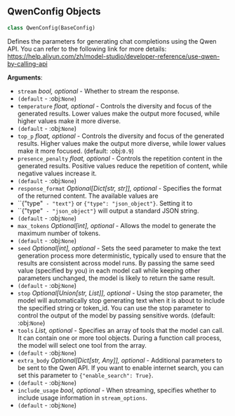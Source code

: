 <a id="camel.configs.qwen_config"></a>

<a id="camel.configs.qwen_config.QwenConfig"></a>

## QwenConfig Objects

```python
class QwenConfig(BaseConfig)
```

Defines the parameters for generating chat completions using the
Qwen API. You can refer to the following link for more details:
https://help.aliyun.com/zh/model-studio/developer-reference/use-qwen-by-calling-api

**Arguments**:

- `stream` _bool, optional_ - Whether to stream the response.
- `(default` - :obj:`None`)
- `temperature` _float, optional_ - Controls the diversity and
  focus of the generated results. Lower values make the output more
  focused, while higher values make it more diverse.
- `(default` - :obj:`None`)
- `top_p` _float, optional_ - Controls the diversity and focus of
  the generated results. Higher values make the output more diverse,
  while lower values make it more focused. (default: :obj:`0.9`)
- `presence_penalty` _float, optional_ - Controls the repetition
  content in the generated results. Positive values reduce the
  repetition of content, while negative values increase it.
- `(default` - :obj:`None`)
- `response_format` _Optional[Dict[str, str]], optional_ - Specifies the
  format of the returned content. The available values are
- ``{"type"` - "text"}` or `{"type": "json_object"}`. Setting it to
- ``{"type"` - "json_object"}` will output a standard JSON string.
- `(default` - :obj:`None`)
- `max_tokens` _Optional[int], optional_ - Allows the model to
  generate the maximum number of tokens.
- `(default` - :obj:`None`)
- `seed` _Optional[int], optional_ - Sets the seed parameter to make the
  text generation process more deterministic, typically used to
  ensure that the results are consistent across model runs. By
  passing the same seed value (specified by you) in each model call
  while keeping other parameters unchanged, the model is likely to
  return the same result.
- `(default` - :obj:`None`)
- `stop` _Optional[Union[str, List]], optional_ - Using the stop parameter,
  the model will automatically stop generating text when it is about
  to include the specified string or token_id. You can use the stop
  parameter to control the output of the model by passing sensitive
  words. (default: :obj:`None`)
- `tools` _List, optional_ - Specifies an array of tools that the model can
  call. It can contain one or more tool objects. During a function
  call process, the model will select one tool from the array.
- `(default` - :obj:`None`)
- `extra_body` _Optional[Dict[str, Any]], optional_ - Additional parameters
  to be sent to the Qwen API. If you want to enable internet search,
  you can set this parameter to `{"enable_search": True}`.
- `(default` - :obj:`None`)
- `include_usage` _bool, optional_ - When streaming, specifies whether to
  include usage information in `stream_options`.
- `(default` - :obj:`None`)

